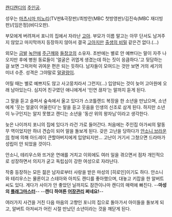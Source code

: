 [[캔디캔디]]의 [[주인공]].

성우는 [[마츠시마 미노리]](TV판&극장판)/최방란(MBC 첫방영판)/김진숙(MBC 재더빙판)/[임은정](비디오판).

부모에게 버려져서 포니의 집에서 자라난 [[고아]]. 부모가 이름 말고는 아무 단서도 남겨주지 않았고 마지막까지 등장하지 않아서 결국 [[고아]]지만 [[출생의 비밀]] 같은건 없다.(…)

외모는 [[금발]] [[녹안]]에 [[주근깨]]와 [[들창코]]의 소유자. 초반에는 별로 안 예쁘다는 말이 자주 나오지만 후에 병원 동료들이 '얼굴은 귀엽게 생겼는데 하는 짓이 응큼하다.'고 뒷담하는 걸 보면 그럭저럭 귀여운 편은 되는 듯하다. 남자들이 모여드는 것만 보면 거의 세기의 미녀 수준. 성격은 그야말로 [[말괄량이]].

어릴 때는 별로 예쁘지도 않고 사고뭉치라서 그런지(...) 입양되는 것이 늦어 고아원에 오래 남아있는다. 심지어 친구였던 애니에게서 '인연 끊자'는 말까지 듣게 된다.

그 말을 듣고 슬퍼서 숲속에서 울고 있다가 스코틀랜드 복장을 한 소년을 만났으며, 소년에게 '웃는 얼굴이 어울린다'는 말을 듣고 웃음을 인생의 신조로 삼게 된다. 하지만 소년이 누구인지는 알지 못했고 캔디는 소년을 '동산 위의 왕자님'이라고 생각한다.

늦은 나이까지 포니의 집에 있다가 라건 가로 들어간다. 처음에는 주인집 아가씨의 말동무 역이었지만 하녀 견습이 되어 말을 돌보게 된다. 갖은 고난을 당하다가 [[안소니 브라운]]의 청에 의해 아드레이 큰할아버지에게 입양되지만... 고난이 거기서 그쳤으면 드라마가 성립이 안 되었을 것이다.

안소니, 테리우스와 뜨거운 연애를 거치고 이외에도 여러 일을 겪으면서 점차 개인적으로 성장하면서 의지가 굳고 독립심이 강한 여성으로 자라난다.

작중 등장하는 모든 젊은 남자로부터 사랑을 받은 마성의 [히로인]이기도 하다. 안소니와 테리우스는 물론이고 스테아와 아치도 캔디를 좋아했으며, 대놓고 키잡을 한 알버트 씨도 있다. 게다가 사이가 안 좋았던 닐까지도 잠깐이나마 캔디의 매력에 빠진다. --'''마성의 [[플래그]]마스터'''-- --'''캔디 하여튼 [[어장관리]] 쩌네요!'''--

여러가지 사건을 거친 다음 마음의 고향인 포니의 집으로 돌아가서 아이들을 돌보게 되고, 알버트 아저씨가 어린 시절 만났던 소년이라는 것을 깨닫게 된다.
